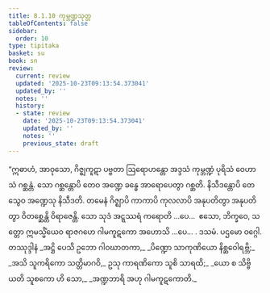 ```yaml
---
title: 8.1.10 ကုမ္ဘဏ္ဍသုတ္တ
tableOfContents: false
sidebar:
  order: 10
type: tipitaka
basket: su
book: sn
review:
  current: review
  updated: '2025-10-23T09:13:54.373041'
  updated_by: ''
  notes: ''
  history:
  - state: review
    date: '2025-10-23T09:13:54.373041'
    updated_by: ''
    notes: ''
    previous_state: draft
---
```



<ReviewStatus review={frontmatter.review} showDetails={true} />

<HypothesisAnnotation frontmatter={frontmatter} />

<DynamicBreadcrumb />

<Division number="211" book="sn" e="ch" v="18" p="309">

<Paragraph number="1179" book="sn">
“ဣဓာဟံ, အာဝုသော, ဂိဇ္ဈကူဋာ ပဗ္ဗတာ ဩရောဟန္တော အဒ္ဒသံ ကုမ္ဘဏ္ဍံ ပုရိသံ ဝေဟာသံ ဂစ္ဆန္တံ. သော ဂစ္ဆန္တောပိ တေဝ အဏ္ဍေ ခန္ဓေ အာရောပေတွာ ဂစ္ဆတိ. နိသီဒန္တောပိ တေသွေဝ အဏ္ဍေသု နိသီဒတိ. တမေနံ ဂိဇ္ဈာပိ ကာကာပိ ကုလလာပိ အနုပတိတွာ အနုပတိတွာ ဝိတစ္ဆေန္တိ ဝိရာဇေန္တိ. သော သုဒံ အဋ္ဋဿရံ ကရောတိ …ပေ…  ဧသော, ဘိက္ခဝေ, သတ္တော ဣမသ္မိံယေဝ ရာဇဂဟေ ဂါမကူဋကော အဟောသိ …ပေ… .

</Paragraph>
</Division>

<Paragraph number="1180" type="center" book="sn">
ဒသမံ.



</Paragraph>

<Paragraph number="1181" type="center" book="sn">
ပဌမော ဝဂ္ဂေါ.



</Paragraph>

<Paragraph number="1182" type="center" book="sn">
တဿုဒ္ဒါနံ


</Paragraph>

<Paragraph number="1183" type="verses" book="sn">
_အဋ္ဌိ ပေသိ ဥဘော ဂါဝဃာတကာ,_  
_ပိဏ္ဍော သာကုဏိယော နိစ္ဆဝေါရဗ္ဘိ;_  
_အသိ သူကရိကော သတ္တိမာဂဝိ,_  
ဥသု ကာရဏိကော သူစိ သာရထိ;_  
_ယော စ သိဗ္ဗိယတိ သူစကော ဟိ သော,_  
_အဏ္ဍဘာရိ အဟု ဂါမကူဋကောတိ._
</Paragraph>